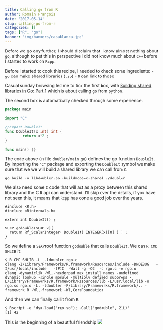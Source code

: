 ```yaml
---
title: Calling go from R
author: Romain François
date: '2017-05-14'
slug: calling-go-from-r
categories: []
tags: ["R", "go"]
banner: "img/banners/casablanca.jpg"
---
```



Before we go any further, I should disclaim that I know almost nothing about `go`, 
although to put this in perspective I did not know much about `C++` before
I started to work on `Rcpp`. 

Before I started to cook this recipe, I needed to check some ingredients: 
 - `go` can make shared libraries (`.so`) 
 - `R` can link to those

Casual sunday browsing led me to tick the first box, with [Building shared libraries in Go: Part 1
](https://www.darkcoding.net/software/building-shared-libraries-in-go-part-1/) which is about 
calling `go` from `python`. 

The second box is automatically checked through some experience. 

```go
package main

import "C"

//export DoubleIt
func DoubleIt(x int) int {
        return x*2 ;
}

func main() {}
```

The code above (in file `doubler/main.go`) defines the go function `DoubleIt`. By importing the 
`"C"` package and exporting the `DoubleIt` symbol we make sure that we we will build 
a shared library we can call from `C`. 

```
go build -o libdoubler.so -buildmode=c-shared ./doubler
```

We also need some `C` code that will act as a proxy between this shared library and the 
C R api can understand. I'll skip over the details, if you have not seen this, it means that
`Rcpp` has done a good job over the years. 

```
#include <R.h>
#include <Rinternals.h>

extern int DoubleIt() ;

SEXP godouble(SEXP x){
  return Rf_ScalarInteger( DoubleIt( INTEGER(x)[0] ) ) ;
}
```

So we define a `SEXP`roof function `godouble` that calls `DoubleIt`. We can `R CMD SHLIB` it: 

```
$ R CMD SHLIB -L. -ldoubler rgo.c
clang -I/Library/Frameworks/R.framework/Resources/include -DNDEBUG   -I/usr/local/include   -fPIC  -Wall -g -O2  -c rgo.c -o rgo.o
clang -dynamiclib -Wl,-headerpad_max_install_names -undefined dynamic_lookup -single_module -multiply_defined suppress -L/Library/Frameworks/R.framework/Resources/lib -L/usr/local/lib -o rgo.so rgo.o -L. -ldoubler -F/Library/Frameworks/R.framework/.. -framework R -Wl,-framework -Wl,CoreFoundation
```

And then we can finally call it from `R`: 

```
$ Rscript -e 'dyn.load("rgo.so"); .Call("godouble", 21L)'
[1] 42
```

This is the beginning of a beautiful friendship
![](/img/casablanca.jpg)



